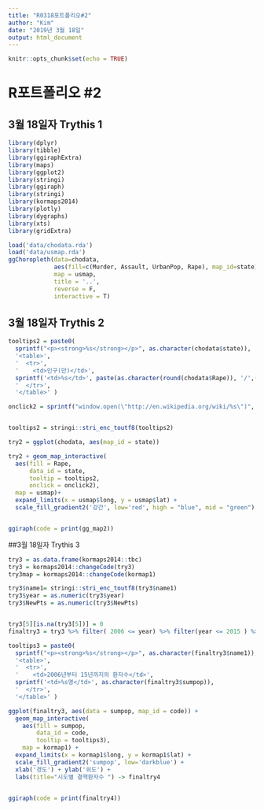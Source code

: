 ```yaml
---
title: "R0318포트폴리오#2"
author: "Kim"
date: "2019년 3월 18일"
output: html_document
---
```


```r
knitr::opts_chunk$set(echo = TRUE)
```
# R포트폴리오 #2

## 3월 18일자 Trythis 1
```r
library(dplyr)
library(tibble)   
library(ggiraphExtra)
library(maps)
library(ggplot2)
library(stringi)
library(ggiraph)
library(stringi)
library(kormaps2014)
library(plotly)
library(dygraphs)
library(xts)
library(gridExtra)

load('data/chodata.rda')
load('data/usmap.rda')
ggChoropleth(data=chodata,
             aes(fill=c(Murder, Assault, UrbanPop, Rape), map_id=state),
             map = usmap,
             title = '..',
             reverse = F,
             interactive = T)
```

## 3월 18일자 Trythis 2
```r
tooltips2 = paste0(
  sprintf("<p><strong>%s</strong></p>", as.character(chodata$state)),
  '<table>',
  '  <tr>',
  '    <td>인구(만)</td>',
  sprintf('<td>%s</td>', paste(as.character(round(chodata$Rape)), '/',(chodata$UrbanPop * 10))),
  '  </tr>',
  '</table>' )

onclick2 = sprintf("window.open(\"http://en.wikipedia.org/wiki/%s\")", as.character(chodata$state))


tooltips2 = stringi::stri_enc_toutf8(tooltips2)

try2 = ggplot(chodata, aes(map_id = state))

try2 + geom_map_interactive( 
  aes(fill = Rape,
      data_id = state,
      tooltip = tooltips2,
      onclick = onclick2),
  map = usmap)+
  expand_limits(x = usmap$long, y = usmap$lat) +
  scale_fill_gradient2('강간', low='red', high = "blue", mid = "green") -> gg_map2


ggiraph(code = print(gg_map2))

```

##3월 18일자 Trythis 3
```r

try3 = as.data.frame(kormaps2014::tbc)
try3 = kormaps2014::changeCode(try3)
try3map = kormaps2014::changeCode(kormap1)

try3$name1= stringi::stri_enc_toutf8(try3$name1)
try3$year = as.numeric(try3$year)
try3$NewPts = as.numeric(try3$NewPts)


try3[5][is.na(try3[5])] = 0
finaltry3 = try3 %>% filter( 2006 <= year) %>% filter(year <= 2015 ) %>% group_by(name1, code) %>% summarise(sumpop = sum(NewPts))

tooltips3 = paste0(
  sprintf("<p><strong>%s</strong></p>", as.character(finaltry3$name1)),
  '<table>',
  '  <tr>',
  '    <td>2006년부터 15년까지의 환자수</td>',
  sprintf('<td>%s명</td>', as.character(finaltry3$sumpop)),
  '  </tr>',
  '</table>' )

ggplot(finaltry3, aes(data = sumpop, map_id = code)) +
  geom_map_interactive( 
    aes(fill = sumpop, 
        data_id = code,
        tooltip = tooltips3),
    map = kormap1) + 
  expand_limits(x = kormap1$long, y = kormap1$lat) +
  scale_fill_gradient2('sumpop', low='darkblue') +
  xlab('경도') + ylab('위도') + 
  labs(title="시도별 결핵환자수 ") -> finaltry4


ggiraph(code = print(finaltry4))
```

